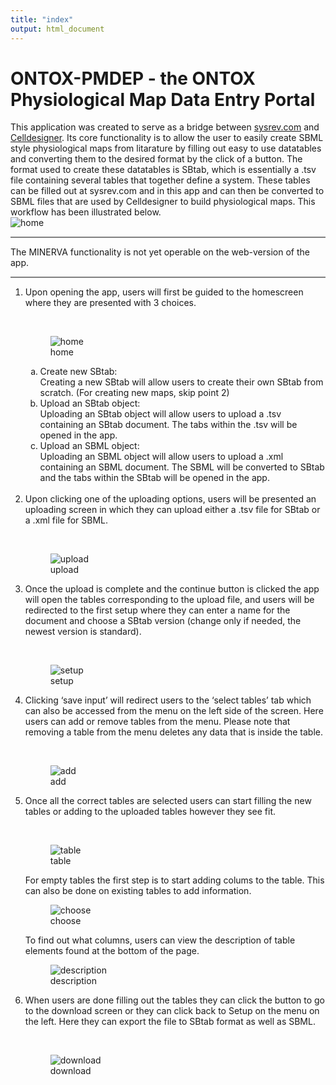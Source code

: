 ```yaml
---
title: "index"
output: html_document
---
```


ONTOX-PMDEP - the ONTOX Physiological Map Data Entry Portal
============================================================

This application was created to serve as a bridge between [sysrev.com](https://sysrev.com/) and [Celldesigner](http://www.celldesigner.org/). Its core functionality is to allow the user to easily create SBML style physiological maps from litarature by filling out easy to use datatables and converting them to the desired format by the click of a button. 
The format used to create these datatables is SBtab, which is essentially a .tsv file containing several tables that together define a system. These tables can be filled out at sysrev.com and in this app and can then be converted to SBML files that are used by Celldesigner to build physiological maps. This workflow has been illustrated below. <br>
![home](https://github.com/ontox-hu/ontox-pmdep/blob/dev_daniel/app/www/app_workflow.png/)
<hr style="height:2px;border-width:0;color:gray;background-color:gray">
The MINERVA functionality is not yet operable on the web-version of the app.
<hr style="height:2px;border-width:0;color:gray;background-color:gray">
<ol>
  <li>
  Upon opening the app, users will first be guided to the homescreen where they are presented with 3 choices. 
  </li>
  <br>
  
  ![home](https://github.com/ontox-hu/ontox-pmdep/blob/dev_daniel/app/www/home.png/)
  <ol type=a>
    <li> 
      Create new SBtab: <br>
      Creating a new SBtab will allow users to create their own SBtab from scratch. (For creating new maps, skip point 2)
      </li>
    <li> 
      Upload an SBtab object: <br>
      Uploading an SBtab object will allow users to upload a .tsv containing an SBtab document. The tabs within the .tsv will be opened in the app.
      </li>
    <li>
      Upload an SBML object: <br>
      Uploading an SBML object will allow users to upload a .xml containing an SBML document. The SBML will be converted to SBtab and the tabs within the SBtab will be opened in the app.
      </li>
   </ol>
  <br>
  <li>
    Upon clicking one of the uploading options, users will be presented an uploading screen in which they can upload either a .tsv file for SBtab or a .xml file for SBML. 
  </li>
  <br>
  
  ![upload](https://github.com/ontox-hu/ontox-pmdep/blob/dev_daniel/app/www/upload.png/)
  
  <li>
  Once the upload is complete and the continue button is clicked the app will open the tables corresponding to the upload file, and users will be redirected to the first setup where they can enter a name for the document and choose a SBtab version (change only if needed, the newest version is standard).
  </li>
  <br>
  
  ![setup](https://github.com/ontox-hu/ontox-pmdep/blob/dev_daniel/app/www/first_setup_upload.png/)
  
  <li>
    Clicking 'save input' will redirect users to the 'select tables' tab which can also be accessed from the menu on the left side of the screen. Here users can add or remove tables from the menu. Please note that removing a table from the menu deletes any data that is inside the table.
  </li>
  <br>
  
  ![add](https://github.com/ontox-hu/ontox-pmdep/blob/dev_daniel/app/www/add_upload.png)
  
  <li>
    Once all the correct tables are selected users can start filling the new tables or adding to the uploaded tables however they see fit. 
  </li>
  <br> 
  
  ![table](https://github.com/ontox-hu/ontox-pmdep/blob/dev_daniel/app/www/table_upload.png)
  
  For empty tables the first step is to start adding colums to the table. This can also be done on existing tables to add information.
  <br>
  
  ![choose](https://github.com/ontox-hu/ontox-pmdep/blob/dev_daniel/app/www/column_choose.png)
    
  To find out what columns, users can view the description of table elements found at the bottom of the page.
  <br>
  
  ![description](https://github.com/ontox-hu/ontox-pmdep/blob/dev_daniel/app/www/table_description.png)
  
  <li> 
    When users are done filling out the tables they can click the button to go to the download screen or they can click back to Setup on the menu on the left. Here they can export the file to SBtab format as well as SBML. 
  </li>
  <br>
  
  ![download](https://github.com/ontox-hu/ontox-pmdep/blob/dev_daniel/app/www/download.png)
  
</ol>
